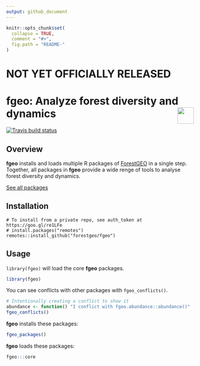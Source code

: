 ```yaml
---
output: github_document 
---
```

<!-- README.md is generated from README.Rmd. Please edit that file -->

```r
knitr::opts_chunk$set(
  collapse = TRUE,
  comment = "#>",
  fig.path = "README-"
)
```




# NOT YET OFFICIALLY RELEASED



# fgeo: Analyze forest diversity and dynamics <img src="https://i.imgur.com/39pvr4n.png" align="right" height=44 />

[![Travis build status](https://travis-ci.org/forestgeo/fgeo.svg?branch=master)](https://travis-ci.org/forestgeo/fgeo)

## Overview

__fgeo__ installs and loads multiple R packages of [ForestGEO](http://www.forestgeo.si.edu/) in a single step. Together, all packages in __fgeo__ provide a wide renge of tools to analyse forest diversity and dynamics.

[See all packages](https://forestgeo.github.io/fgeo/reference/index.html)

## Installation

```
# To install from a private repo, see auth_token at https://goo.gl/re1LFe
# install.packages("remotes")
remotes::install_github("forestgeo/fgeo")
```

## Usage

`library(fgeo)` will load the core __fgeo__ packages.

```r
library(fgeo)
```

You can see conflicts with other packages with `fgeo_conflicts()`.

```r
# Intentionally creating a conflict to show it
abundance <- function() "I conflict with fgeo.abundance::abundance()"
fgeo_conflicts()
```

__fgeo__ installs these packages:

```r
fgeo_packages()
```

__fgeo__ loads these packages:

```r
fgeo:::core
```

